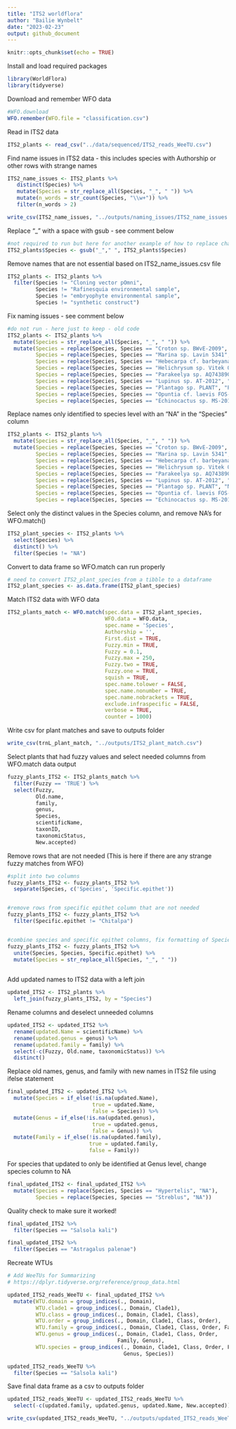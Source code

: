 ```yaml
---
title: "ITS2 worldflora"
author: "Bailie Wynbelt"
date: "2023-02-23"
output: github_document
---
```


```r
knitr::opts_chunk$set(echo = TRUE)
```

Install and load required packages
```r
library(WorldFlora)
library(tidyverse)
```

Download and remember WFO data 
```r
#WFO.download
WFO.remember(WFO.file = "classification.csv")
```

Read in ITS2 data 
```r
ITS2_plants <- read_csv("../data/sequenced/ITS2_reads_WeeTU.csv")
```

Find name issues in ITS2 data - this includes species with Authorship or other rows with strange names
```r
ITS2_name_issues <- ITS2_plants %>% 
   distinct(Species) %>% 
   mutate(Species = str_replace_all(Species, "_", " ")) %>% 
   mutate(n_words = str_count(Species, "\\w+")) %>% 
   filter(n_words > 2)

write_csv(ITS2_name_issues, "../outputs/naming_issues/ITS2_name_issues.csv")
```

Replace "_" with a space with gsub - see comment below
```r
#not required to run but here for another example of how to replace characters
ITS2_plants$Species <- gsub("_"," ", ITS2_plants$Species)
```

Remove names that are not essential based on ITS2_name_issues.csv file
```r
ITS2_plants <- ITS2_plants %>%
  filter(Species != "Cloning vector pOmni",
         Species != "Rafinesquia environmental sample",
         Species != "embryophyte environmental sample",
         Species != "synthetic construct")

```

Fix naming issues - see comment below
```r
#do not run - here just to keep - old code
ITS2_plants <- ITS2_plants %>% 
  mutate(Species = str_replace_all(Species, "_", " ")) %>% 
  mutate(Species = replace(Species, Species == "Croton sp. BWvE-2009", "Croton sp."), 
         Species = replace(Species, Species == "Marina sp. Lavin 5341", "Marina sp."),
         Species = replace(Species, Species == "Hebecarpa cf. barbeyana Abbott 14637", "Hebecarpa sp."),
         Species = replace(Species, Species == "Helichrysum sp. Vitek 02350", "Helichrysum sp."),
         Species = replace(Species, Species == "Parakeelya sp. AQ743890", "Parakeelya sp."),
         Species = replace(Species, Species == "Lupinus sp. AT-2012", "Lupinus sp."),
         Species = replace(Species, Species == "Plantago sp. PLANT", "Plantago sp."),
         Species = replace(Species, Species == "Opuntia cf. laevis FOS-2017", "Opuntia sp."),
         Species = replace(Species, Species == "Echinocactus sp. MS-2016", "Echinocactus sp."))
```

Replace names only identified to species level with an "NA" in the "Species" column
```r
ITS2_plants <- ITS2_plants %>% 
  mutate(Species = str_replace_all(Species, "_", " ")) %>% 
  mutate(Species = replace(Species, Species == "Croton sp. BWvE-2009", "NA"), 
         Species = replace(Species, Species == "Marina sp. Lavin 5341", "NA"),
         Species = replace(Species, Species == "Hebecarpa cf. barbeyana Abbott 14637", "NA"),
         Species = replace(Species, Species == "Helichrysum sp. Vitek 02350", "NA"),
         Species = replace(Species, Species == "Parakeelya sp. AQ743890", "NA"),
         Species = replace(Species, Species == "Lupinus sp. AT-2012", "NA"),
         Species = replace(Species, Species == "Plantago sp. PLANT", "NA"),
         Species = replace(Species, Species == "Opuntia cf. laevis FOS-2017", "NA"),
         Species = replace(Species, Species == "Echinocactus sp. MS-2016", "NA"))
```

Select only the distinct values in the Species column, and remove NA's for WFO.match()
```r
ITS2_plant_species <- ITS2_plants %>% 
  select(Species) %>% 
  distinct() %>% 
  filter(Species != "NA")

```

Convert to data frame so WFO.match can run properly
```r
# need to convert ITS2_plant_species from a tibble to a dataframe
ITS2_plant_species <- as.data.frame(ITS2_plant_species)
```

Match ITS2 data with WFO data
```r
ITS2_plants_match <- WFO.match(spec.data = ITS2_plant_species, 
                               WFO.data = WFO.data,
                               spec.name = 'Species', 
                               Authorship = '', 
                               First.dist = TRUE, 
                               Fuzzy.min = TRUE, 
                               Fuzzy = 0.1, 
                               Fuzzy.max = 250, 
                               Fuzzy.two = TRUE, 
                               Fuzzy.one = TRUE, 
                               squish = TRUE, 
                               spec.name.tolower = FALSE, 
                               spec.name.nonumber = TRUE, 
                               spec.name.nobrackets = TRUE, 
                               exclude.infraspecific = FALSE, 
                               verbose = TRUE, 
                               counter = 1000)
```

Write csv for plant matches and save to outputs folder
```r
write_csv(trnL_plant_match, "../outputs/ITS2_plant_match.csv")
```

Select plants that had fuzzy values and select needed columns from WFO.match data output
```r
fuzzy_plants_ITS2 <- ITS2_plants_match %>% 
  filter(Fuzzy == 'TRUE') %>% 
  select(Fuzzy,
         Old.name,
         family,
         genus,
         Species,
         scientificName, 
         taxonID,
         taxonomicStatus,
         New.accepted)

```

Remove rows that are not needed (This is here if there are any strange fuzzy matches from WFO)
```r
#split into two columns
fuzzy_plants_ITS2 <- fuzzy_plants_ITS2 %>% 
  separate(Species, c('Species', 'Specific.epithet'))


#remove rows from specific epithet column that are not needed
fuzzy_plants_ITS2 <- fuzzy_plants_ITS2 %>% 
  filter(Specific.epithet != "Chitalpa")


#combine species and specific epithet columns, fix formatting of Species column and data frame
fuzzy_plants_ITS2 <- fuzzy_plants_ITS2 %>% 
  unite(Species, Species, Specific.epithet) %>% 
  mutate(Species = str_replace_all(Species, "_", " ")) 
  
```

Add updated names to ITS2 data with a left join
```r
updated_ITS2 <- ITS2_plants %>% 
  left_join(fuzzy_plants_ITS2, by = "Species") 
```

Rename columns and deselect unneeded columns
```r
updated_ITS2 <- updated_ITS2 %>% 
  rename(updated.Name = scientificName) %>% 
  rename(updated.genus = genus) %>% 
  rename(updated.family = family) %>% 
  select(-c(Fuzzy, Old.name, taxonomicStatus)) %>% 
  distinct() 
```

Replace old names, genus, and family with new names in ITS2 file using ifelse statement
```r
final_updated_ITS2 <- updated_ITS2 %>% 
  mutate(Species = if_else(!is.na(updated.Name),
                           true = updated.Name,
                           false = Species)) %>% 
  mutate(Genus = if_else(!is.na(updated.genus),
                           true = updated.genus,
                           false = Genus)) %>% 
  mutate(Family = if_else(!is.na(updated.family),
                          true = updated.family,
                          false = Family))
```

For species that updated to only be identified at Genus level, change species column to NA
```r
final_updated_ITS2 <- final_updated_ITS2 %>% 
  mutate(Species = replace(Species, Species == "Hypertelis", "NA"),
         Species = replace(Species, Species == "Streblus", "NA"))
```

Quality check to make sure it worked! 
```r
final_updated_ITS2 %>% 
  filter(Species == "Salsola kali")

final_updated_ITS2 %>% 
  filter(Species == "Astragalus palenae")

```

Recreate WTUs
```r
# Add WeeTUs for Summarizing
# https://dplyr.tidyverse.org/reference/group_data.html

updated_ITS2_reads_WeeTU <- final_updated_ITS2 %>% 
  mutate(WTU.domain = group_indices(., Domain),
         WTU.clade1 = group_indices(., Domain, Clade1),
         WTU.class = group_indices(., Domain, Clade1, Class),
         WTU.order = group_indices(., Domain, Clade1, Class, Order),
         WTU.family = group_indices(., Domain, Clade1, Class, Order, Family),
         WTU.genus = group_indices(., Domain, Clade1, Class, Order, 
                                   Family, Genus),
         WTU.species = group_indices(., Domain, Clade1, Class, Order, Family, 
                                     Genus, Species))

updated_ITS2_reads_WeeTU %>% 
  filter(Species == "Salsola kali")
```

Save final data frame as a csv to outputs folder
```r
updated_ITS2_reads_WeeTU <- updated_ITS2_reads_WeeTU %>% 
  select(-c(updated.family, updated.genus, updated.Name, New.accepted))

write_csv(updated_ITS2_reads_WeeTU, "../outputs/updated_ITS2_reads_WeeTU.csv")
```
